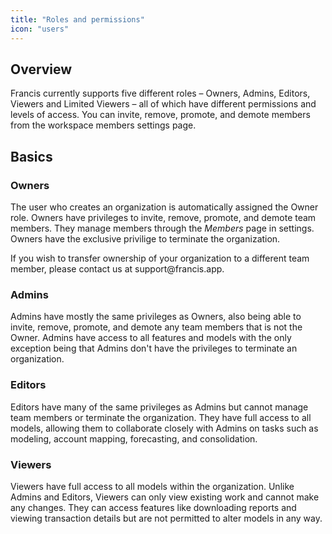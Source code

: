 ```yaml
---
title: "Roles and permissions"
icon: "users"
---
```


## Overview

Francis currently supports five different roles – Owners, Admins, Editors, Viewers and Limited Viewers – all of which have different permissions and levels of access. You can invite, remove, promote, and demote members from the workspace members settings page.

## Basics

### Owners

The user who creates an organization is automatically assigned the Owner role. Owners have privileges to invite, remove, promote, and demote team members. They manage members through the *Members* page in settings. Owners have the exclusive privilige to terminate the organization.

<Tip>
  If you wish to transfer ownership of your organization to a different team member, please contact us at support@francis.app.
</Tip>

### Admins

Admins have mostly the same privileges as Owners, also being able to invite, remove, promote, and demote any team members that is not the Owner. Admins have access to all features and models with the only exception being that Admins don't have the privileges to terminate an organization.

### Editors

Editors have many of the same privileges as Admins but cannot manage team members or terminate the organization. They have full access to all models, allowing them to collaborate closely with Admins on tasks such as modeling, account mapping, forecasting, and consolidation.

### Viewers

Viewers have full access to all models within the organization. Unlike Admins and Editors, Viewers can only view existing work and cannot make any changes. They can access features like downloading reports and viewing transaction details but are not permitted to alter models in any way.